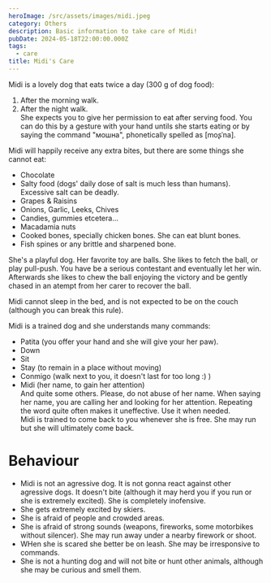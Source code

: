 ```yaml
---
heroImage: /src/assets/images/midi.jpeg
category: Others
description: Basic information to take care of Midi!
pubDate: 2024-05-18T22:00:00.000Z
tags:
  - care
title: Midi's Care
---
```


Midi is a lovely dog that eats twice a day (300 g of dog food):  
1. After the morning walk.
2. After the night walk.  
She expects you to give her permission to eat after serving food. You can do this by a gesture with your hand untils she starts eating or by saying the command "мошна", phonetically spelled as [moʂˈna].  


Midi will happily receive any extra bites, but there are some things she cannot eat:  
- Chocolate  
- Salty food (dogs' daily dose of salt is much less than humans). Excessive salt can be deadly.  
- Grapes & Raisins  
- Onions, Garlic, Leeks, Chives  
- Candies, gummies etcetera...  
- Macadamia nuts  
- Cooked bones, specially chicken bones. She can eat blunt bones.  
- Fish spines or any brittle and sharpened bone.  

She's a playful dog. Her favorite toy are balls. She likes to fetch the ball, or play pull-push. You have be a serious contestant and eventually let her win. Afterwards she likes to chew the ball enjoying the victory and be gently chased in an atempt from her carer to recover the ball.  


Midi cannot sleep in the bed, and is not expected to be on the couch (although you can break this rule).  



Midi is a trained dog and she understands many commands:  
- Patita (you offer your hand and she will give your her paw).  
- Down  
- Sit  
- Stay (to remain in a place without moving)  
- Conmigo (walk next to you, it doesn't last for too long :) )  
- Midi (her name, to gain her attention)  
And quite some others. Please, do not abuse of her name. When saying her name, you are calling her and looking for her attention. Repeating the word quite often makes it uneffective. Use it when needed.    
Midi is trained to come back to you whenever she is free. She may run but she will ultimately come back.  

# Behaviour  
- Midi is not an agressive dog. It is not gonna react against other agressive dogs. It doesn't bite (although it may herd you if you run or she is extremely excited). She is completely inofensive.  
- She gets extremely excited by skiers.  
- She is afraid of people and crowded areas.  
- She is afraid of strong sounds (weapons, fireworks, some motorbikes without silencer). She may run away under a nearby firework or shoot.    
- WHen she is scared she better be on leash. She may be irresponsive to commands.  
- She is not a hunting dog and will not bite or hunt other animals, although she may be curious and smell them.  
